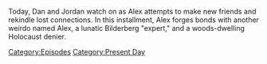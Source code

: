{{DEFAULTSORT:
    #_EPISODE_0822:June 19, 2023
}}{{Episode
    | title           = June 19, 2023
    | caption         = Listen to this episode on [https://knowledgefight.libsyn.com/822-june-19-2023 Libsyn] [https://open.spotify.com/episode/1soQD888mnvhvkgk9r2MgO Spotify], Read the [[Transcript/822: June 19, 2023|Unofficial Transcript]], View discussion on [https://reddit.com/14j6ul0 Reddit]
    | episodeNumber   = 822
    | length          = 01:32:13
    | airDate         = June 26, 2023
    | coverageDate    = June 19, 2023
    | episodeType     = [[:Category:Present Day|Present Day]]
    | appearance      = [[Owen Benjamin]], [[Peter Hotez]], [[Daniel Estulin]], [[Alex Rosen]], [[Vladimir Putin]], [[Donald Trump]], [[George Wallace]]
    | previousEpisode = [[821: Jon Ronson Returns]]
    | nextEpisode     = [[823: March 1, 2004]]
}}

{{Stub}}

Today, Dan and Jordan watch on as Alex attempts to make new friends and rekindle lost connections.  In this installment, Alex forges bonds with another weirdo named Alex, a lunatic Bilderberg "expert," and a woods-dwelling Holocaust denier.

[[Category:Episodes]]
[[Category:Present Day]]
